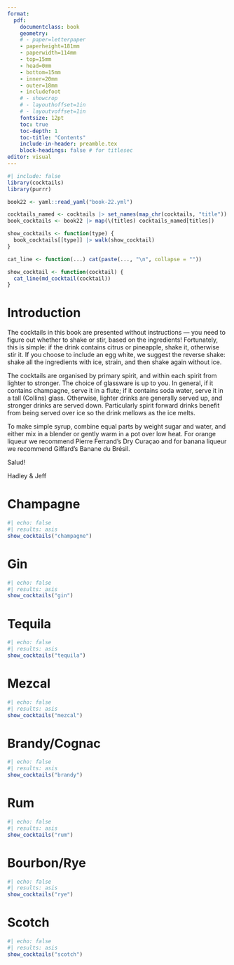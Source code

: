 ```yaml
---
format: 
  pdf:
    documentclass: book
    geometry: 
    # - paper=letterpaper
    - paperheight=181mm
    - paperwidth=114mm
    - top=15mm
    - head=0mm
    - bottom=15mm
    - inner=20mm
    - outer=18mm
    - includefoot
    # - showcrop
    # - layouthoffset=1in
    # - layoutvoffset=1in
    fontsize: 12pt
    toc: true
    toc-depth: 1
    toc-title: "Contents"
    include-in-header: preamble.tex
    block-headings: false # for titlesec
editor: visual
---
```


```r
#| include: false
library(cocktails)
library(purrr)

book22 <- yaml::read_yaml("book-22.yml")

cocktails_named <- cocktails |> set_names(map_chr(cocktails, "title"))
book_cocktails <- book22 |> map(\(titles) cocktails_named[titles])

show_cocktails <- function(type) {
  book_cocktails[[type]] |> walk(show_cocktail)
}

cat_line <- function(...) cat(paste(..., "\n", collapse = "")) 

show_cocktail <- function(cocktail) {
  cat_line(md_cocktail(cocktail))
}
```

# Introduction

\RaggedRight

The cocktails in this book are presented without instructions --- you need to figure out whether to shake or stir, based on the ingredients!
Fortunately, this is simple: if the drink contains citrus or pineapple, shake it, otherwise stir it.
If you choose to include an egg white, we suggest the reverse shake: shake all the ingredients with ice, strain, and then shake again without ice.

The cocktails are organised by primary spirit, and within each spirit from lighter to stronger.
The choice of glassware is up to you.
In general, if it contains champagne, serve it in a flute; if it contains soda water, serve it in a tall (Collins) glass.
Otherwise, lighter drinks are generally served up, and stronger drinks are served down.
Particularly spirit forward drinks benefit from being served over ice so the drink mellows as the ice melts.

To make simple syrup, combine equal parts by weight sugar and water, and either mix in a blender or gently warm in a pot over low heat.
For orange liqueur we recommend Pierre Ferrand's Dry Curaçao and for banana liqueur we recommend Giffard's Banane du Brésil.

Salud!

Hadley & Jeff

```{=tex}
\hspace*{\fill} {\small --- 2023-03-05}
```

# Champagne

```r
#| echo: false
#| results: asis
show_cocktails("champagne")
```

# Gin

```r
#| echo: false
#| results: asis
show_cocktails("gin")
```

# Tequila

```r
#| echo: false
#| results: asis
show_cocktails("tequila")
```

# Mezcal

```r
#| echo: false
#| results: asis
show_cocktails("mezcal")
```

# Brandy/Cognac

```r
#| echo: false
#| results: asis
show_cocktails("brandy")
```

# Rum

```r
#| echo: false
#| results: asis
show_cocktails("rum")
```

# Bourbon/Rye

```r
#| echo: false
#| results: asis
show_cocktails("rye")
```

# Scotch

```r
#| echo: false
#| results: asis
show_cocktails("scotch")
```

```{=tex}
\cleardoublepage
\myindexfont
\printindex
\printindex[names]
```
